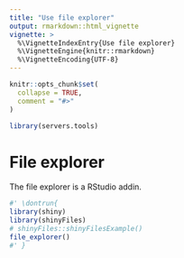 ```yaml
---
title: "Use file explorer"
output: rmarkdown::html_vignette
vignette: >
  %\VignetteIndexEntry{Use file explorer}
  %\VignetteEngine{knitr::rmarkdown}
  %\VignetteEncoding{UTF-8}
---
```


```r
knitr::opts_chunk$set(
  collapse = TRUE,
  comment = "#>"
)
```

```r
library(servers.tools)
```

<!-- This vignette is generated by fusen: do not edit by hand -->

<!--
 You need to run the 'description' chunk in the '0-dev_history.Rmd' file before continuing your code there.
-->


# File explorer

The file explorer is a RStudio addin.


```r
#' \dontrun{
library(shiny)
library(shinyFiles)
# shinyFiles::shinyFilesExample()
file_explorer()
#' }
```

